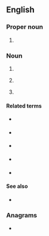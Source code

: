 {{also|ism|-ism|-ism-|ism.}}
==English==
{{wikipedia}}

===Proper noun===
{{en-proper noun}}

# {{initialism of|en|w:Institute for Supply Management|Institute for Supply Management}}


===Noun===
{{en-noun}}

# {{abbreviation of|en|w:Imperial Service Order|Imperial Service Medal}}
# {{lb|en|astronomy}} {{abbreviation of|en|interstellar medium}}
# {{lb|en|RF telecommunications}} {{initialism of|en|[[industrial]] [[scientific]] [[medical]]}}

====Related terms====
{{sense|interstellar medium}}
* {{l|en|IPM}} {{qualifier|[[interplanetary medium]]}}
* {{l|en|IGM}} {{qualifier|[[intergalactic medium]]}}
* {{l|en|ICM}} {{qualifier|[[intracluster medium]]}}
* {{l|en|EGM}} {{qualifier|[[extragalactic medium]]}}
* {{l|en|ECM}} {{qualifier|[[extra-cluster medium]]}}

====See also====
* {{sense|interstellar medium}} {{pedia|lang=en|interstellar medium}}

===Anagrams===
* {{anagrams|en|a=ims|IMS|IMs|MIS|MSI|SIM|Sim|mis-|sim}}